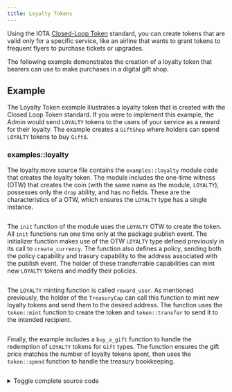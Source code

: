 ```yaml
---
title: Loyalty Tokens
---
```


Using the IOTA [Closed-Loop Token](../../standards/closed-loop-token.mdx) standard, you can create tokens that are valid only for a specific service, like an airline that wants to grant tokens to frequent flyers to purchase tickets or upgrades.

The following example demonstrates the creation of a loyalty token that bearers can use to make purchases in a digital gift shop.

## Example

The Loyalty Token example illustrates a loyalty token that is created with the Closed Loop Token standard. If you were to implement this example, the Admin would send `LOYALTY` tokens to the users of your service as a reward for their loyalty. The example creates a `GiftShop` where holders can spend `LOYALTY` tokens to buy `Gift`s.

### examples::loyalty

The loyalty.move source file contains the `examples::loyalty` module code that creates the loyalty token. The module includes the one-time witness (OTW) that creates the coin (with the same name as the module, `LOYALTY`), possesses only the `drop` ability, and has no fields. These are the characteristics of a OTW, which ensures the `LOYALTY` type has a single instance.

```move file=<rootDir>/examples/move/token/sources/loyalty.move#L22-L23
```

The `init` function of the module uses the `LOYALTY` OTW to create the token. All `init` functions run one time only at the package publish event. The initializer function makes use of the OTW `LOYALTY` type defined previously in its call to `create_currency`. The function also defines a policy, sending both the policy capability and trasury capability to the address associated with the publish event. The holder of these transferrable capabilities can mint new `LOYALTY` tokens and modify their policies.

```move file=<rootDir>/examples/move/token/sources/loyalty.move#L37-L63
```

The `LOYALTY` minting function is called `reward_user`. As mentioned previously, the holder of the `TreasuryCap` can call this function to mint new loyalty tokens and send them to the desired address. The function uses the `token::mint` function to create the token and `token::transfer` to send it to the intended recipient.

```move file=<rootDir>/examples/move/token/sources/loyalty.move#L71-L81
```

Finally, the example includes a `buy_a_gift` function to handle the redemption of `LOYALTY` tokens for `Gift` types. The function ensures the gift price matches the number of loyalty tokens spent, then uses the `token::spend` function to handle the treasury bookkeeping.


```move file=<rootDir>/examples/move/token/sources/loyalty.move#L85-L100
```

<details>
<summary>
Toggle complete source code 
</summary>

```move file=<rootDir>/examples/move/token/sources/loyalty.move
```

</details>

